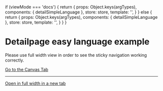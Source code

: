 
<Meta of={DetailEasyLanguageStories} />

  if (viewMode === 'docs') {
    return {
      props: Object.keys(argTypes),
      components: { detailSimpleLanguage },
      store: store,
      template: '<detailSimpleLanguage :isEasyLanguage="true" />',
    }
  } else {
    return {
      props: Object.keys(argTypes),
      components: { detailSimpleLanguage },
      store: store,
      template:
        '<detailSimpleLanguage :isEasyLanguage="true" :useStickyNavigation="useStickyNavigation" />',
    }
  }
}

# Detailpage easy language example

Please use full width view in order to see the sticky navigation working correctly.

<a href="?path=/story/pages-easy-sign-language-detail-easy-language--example">
  Go to the Canvas Tab
</a>

***

<a href="?id=pages-easy-sign-language-detail-easy-language--example" target="_blank">
  Open in full width in a new tab
</a>

<Canvas>
  <Story of={DetailEasyLanguageStories.Example} />
</Canvas>
